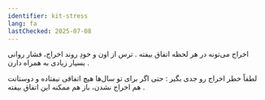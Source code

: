 ```yaml
---
identifier: kit-stress
lang: fa
lastChecked: 2025-07-08
---
```


اخراج می‌تونه در هر لحظه اتفاق بیفته
.
ترس از اون و خودِ روند اخراج، فشار روانی بسیار زیادی به همراه دارن
.

<BlockBox identifier="stress">
    <Block identifier="stress" collection="flyers" />
</BlockBox>

لطفاً خطر اخراج رو جدی بگیر
:
حتی اگر برای تو سال‌ها هیچ اتفاقی نیفتاده و دوستانت هم اخراج نشدن، باز هم ممکنه این اتفاق بیفته
.
